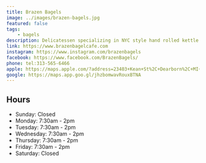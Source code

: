```yaml
---
title: Brazen Bagels
image: ../images/brazen-bagels.jpg
featured: false
tags:
    - bagels
description: Delicatessen specializing in NYC style hand rolled kettle boiled bagels.
link: https://www.brazenbagelcafe.com
instagram: https://www.instagram.com/brazenbagels
facebook: https://www.facebook.com/BrazenBagels/
phone: tel:313-565-6466
apple: https://maps.apple.com/?address=23403+Kean+St%2C+Dearborn%2C+MI+48124%2C+United+States&auid=4601983181641755514&ll=42.300037%2C-83.264198&lsp=9902&q=Brazen+Bagels
google: https://maps.app.goo.gl/jhzbomwavRouxBTNA
---
```


## Hours

- Sunday: Closed
- Monday: 7:30am - 2pm
- Tuesday: 7:30am - 2pm
- Wednesday: 7:30am - 2pm
- Thursday: 7:30am - 2pm
- Friday: 7:30am - 2pm
- Saturday: Closed
